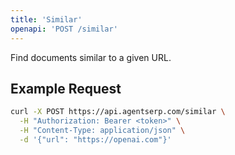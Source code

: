 ```yaml
---
title: 'Similar'
openapi: 'POST /similar'
---
```


Find documents similar to a given URL.

<ParamFields />

## Example Request

```bash
curl -X POST https://api.agentserp.com/similar \
  -H "Authorization: Bearer <token>" \
  -H "Content-Type: application/json" \
  -d '{"url": "https://openai.com"}'
``` 